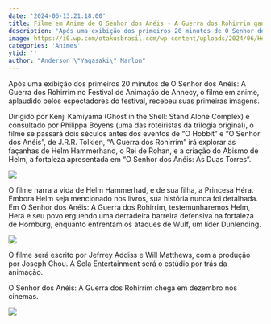 ```yaml
---
date: '2024-06-13:21:18:00'
title: Filme em Anime de O Senhor dos Anéis - A Guerra dos Rohirrim ganha primeiras imagens
description: 'Após uma exibição dos primeiros 20 minutos de O Senhor dos Anéis: A Guerra dos Rohirrim no Festival de Animação de Annecy, o filme em anime, aplaudido pelos espectadores do festival, recebeu suas primeiras imagens.'
image: https://i0.wp.com/otakusbrasil.com/wp-content/uploads/2024/06/HeraAneis.jpg?resize=1170%2C516&ssl=1
categories: 'Animes'
ytid: ''
author: "Anderson \"Yagasaki\" Marlon"
---
```


Após uma exibição dos primeiros 20 minutos de O Senhor dos Anéis: A Guerra dos Rohirrim no Festival de Animação de Annecy, o filme em anime, aplaudido pelos espectadores do festival, recebeu suas primeiras imagens.

Dirigido por Kenji Kamiyama (Ghost in the Shell: Stand Alone Complex) e consultado por Philippa Boyens (uma das roteiristas da trilogia original), o filme se passará dois séculos antes dos eventos de “O Hobbit” e “O Senhor dos Anéis”, de J.R.R. Tolkien, “A Guerra dos Rohirrim” irá explorar as façanhas de Helm Hammerhand, o Rei de Rohan, e a criação do Abismo de Helm, a fortaleza apresentada em “O Senhor dos Anéis: As Duas Torres“.

![](https://i0.wp.com/otakusbrasil.com/wp-content/uploads/2024/06/WulfAneis.jpg?resize=1170%2C544&ssl=1)

O filme narra a vida de Helm Hammerhad, e de sua filha, a Princesa Héra. Embora Helm seja mencionado nos livros, sua história nunca foi detalhada. Em O Senhor dos Anéis: A Guerra dos Rohirrim, testemunharemos Helm, Hera e seu povo erguendo uma derradeira barreira defensiva na fortaleza de Hornburg, enquanto enfrentam os ataques de Wulf, um líder Dunlending.

![](https://i0.wp.com/otakusbrasil.com/wp-content/uploads/2024/06/HeraAneis.jpg?resize=1170%2C516&ssl=1)

O filme será escrito por Jefrrey Addiss e Will Matthews, com a produção por Joseph Chou. A Sola Entertainment será o estúdio por trás da animação.

O Senhor dos Anéis: A Guerra dos Rohirrim chega em dezembro nos cinemas.

![](https://i0.wp.com/otakusbrasil.com/wp-content/uploads/2024/06/SenhorAneisAnime.jpg?resize=1170%2C490&ssl=1)

